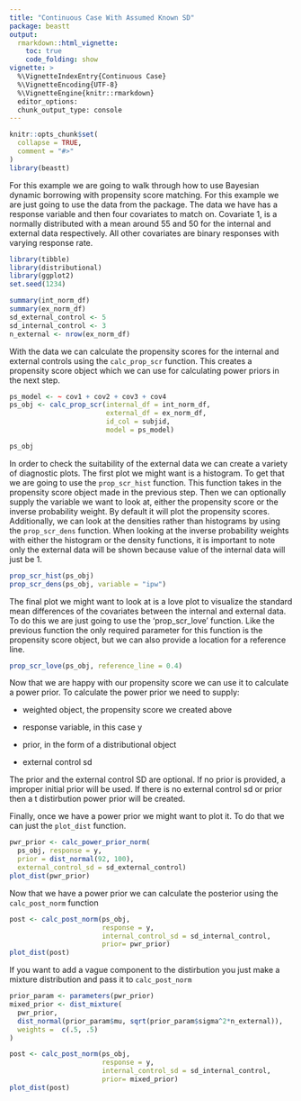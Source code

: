 ```yaml
---
title: "Continuous Case With Assumed Known SD"
package: beastt
output: 
  rmarkdown::html_vignette:
    toc: true
    code_folding: show
vignette: >
  %\VignetteIndexEntry{Continuous Case}
  %\VignetteEncoding{UTF-8}
  %\VignetteEngine{knitr::rmarkdown}
  editor_options:
  chunk_output_type: console
---
```


```r
knitr::opts_chunk$set(
  collapse = TRUE,
  comment = "#>"
)
library(beastt)
```

For this example we are going to walk through how to use Bayesian dynamic borrowing with propensity score matching. For this example we are just going to use the data from the package. The data we have has a response variable and then four covariates to match on. Covariate 1, is a normally distributed with a mean around 55 and 50 for the internal and external data respectively. All other covariates are binary responses with varying response rate. 

```r
library(tibble)
library(distributional)
library(ggplot2)
set.seed(1234)

summary(int_norm_df)
summary(ex_norm_df)
sd_external_control <- 5
sd_internal_control <- 3
n_external <- nrow(ex_norm_df)
```

With the data we can calculate the propensity scores for the internal and external controls using the `calc_prop_scr` function. This creates a propensity score object which we can use for calculating power priors in the next step.

```r
ps_model <- ~ cov1 + cov2 + cov3 + cov4
ps_obj <- calc_prop_scr(internal_df = int_norm_df, 
                        external_df = ex_norm_df, 
                        id_col = subjid,
                        model = ps_model)

ps_obj
```

In order to check the suitability of the external data we can create a variety of diagnostic plots. The first plot we might want is a histogram. To get that we are going to use the `prop_scr_hist` function. This function takes in the propensity score object made in the previous step. Then we can optionally supply the variable we want to look at, either the propensity score or the inverse probability weight. By default it will plot the propensity scores. Additionally, we can look at the densities rather than histograms by using the `prop_scr_dens` function. When looking at the inverse probability weights with either the histogram or the density functions, it is important to note only the external data will be shown because value of the internal data will just be 1.

```r
prop_scr_hist(ps_obj)
prop_scr_dens(ps_obj, variable = "ipw")
```

The final plot we might want to look at is a love plot to visualize the standard mean differences of the covariates between the internal and external data. To do this we are just going to use the 'prop_scr_love' function. Like the previous function the only required parameter for this function is the propensity score object, but we can also provide a location for a reference line.

```r
prop_scr_love(ps_obj, reference_line = 0.4)
```

Now that we are happy with our propensity score we can use it to calculate a power prior. To calculate the power prior we need to supply:

-   weighted object, the propensity score we created above

-   response variable, in this case y

-   prior, in the form of a distributional object

-   external control sd

The prior and the external control SD are optional. If no prior is provided, a improper initial prior will be used. If there is no external control sd or prior then a t distirbution power prior will be created. 

Finally, once we have a power prior we might want to plot it. To do that we can just the `plot_dist` function.

```r
pwr_prior <- calc_power_prior_norm(
  ps_obj, response = y, 
  prior = dist_normal(92, 100), 
  external_control_sd = sd_external_control)
plot_dist(pwr_prior)
```


Now that we have a power prior we can calculate the posterior using the `calc_post_norm` function 
```r
post <- calc_post_norm(ps_obj,
                       response = y,
                       internal_control_sd = sd_internal_control, 
                       prior= pwr_prior)
plot_dist(post)
```

If you want to add a vague component to the distirbution you just make a mixture distribution and pass it to `calc_post_norm`

```r
prior_param <- parameters(pwr_prior)
mixed_prior <- dist_mixture(
  pwr_prior, 
  dist_normal(prior_param$mu, sqrt(prior_param$sigma^2*n_external)),
  weights =  c(.5, .5)
)

post <- calc_post_norm(ps_obj,
                       response = y,
                       internal_control_sd = sd_internal_control, 
                       prior= mixed_prior)
plot_dist(post)
```


